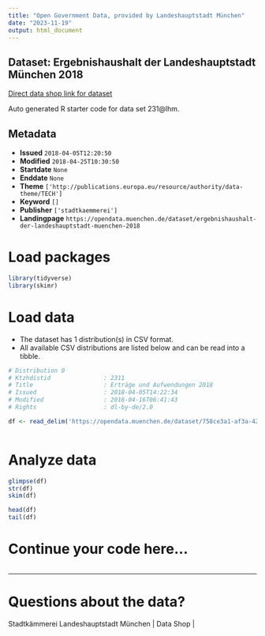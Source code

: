 ```yaml
---
title: "Open Government Data, provided by Landeshauptstadt München"
date: "2023-11-19"
output: html_document
---
```


## Dataset: Ergebnishaushalt der Landeshauptstadt München 2018

[Direct data shop link for dataset](https://opendata.muenchen.de/dataset/ergebnishaushalt-der-landeshauptstadt-muenchen-2018)

Auto generated R starter code for data set 231@lhm.

## Metadata

- **Issued** `2018-04-05T12:20:50`
- **Modified** `2018-04-25T10:30:50`
- **Startdate** `None`
- **Enddate** `None`
- **Theme** `['http://publications.europa.eu/resource/authority/data-theme/TECH']`
- **Keyword** `[]`
- **Publisher** `['stadtkaemmerei']`
- **Landingpage** `https://opendata.muenchen.de/dataset/ergebnishaushalt-der-landeshauptstadt-muenchen-2018`


# Load packages

```r

library(tidyverse)
library(skimr)

```

# Load data

-   The dataset has 1 distribution(s) in CSV format.
-   All available CSV distributions are listed below and can be read into a tibble.

```r

# Distribution 0
# Ktzhdistid               : 2311
# Title                    : Erträge und Aufwendungen 2018
# Issued                   : 2018-04-05T14:22:34
# Modified                 : 2018-04-16T06:41:43
# Rights                   : dl-by-de/2.0

df <- read_delim('https://opendata.muenchen.de/dataset/758ce3a1-af3a-42b7-85bb-3706b149a280/resource/f7677905-4dcb-4c7f-bffa-223def960082/download/180404lhmertragaufwand2018.csv')



```

# Analyze data

```r

glimpse(df)
str(df)
skim(df)

head(df)
tail(df)

```

# Continue your code here...

```r

```

------------------------------------------------------------------------

# Questions about the data?

Stadtkämmerei Landeshauptstadt München | Data Shop | 
